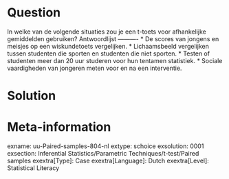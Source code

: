 Question
========
  
In welke van de volgende situaties zou je een t-toets voor afhankelijke gemiddelden gebruiken? 
Antwoordlijst
----------
* De scores van jongens en meisjes op een wiskundetoets vergelijken.
* Lichaamsbeeld vergelijken tussen studenten die sporten en studenten die niet sporten.
* Testen of studenten meer dan 20 uur studeren voor hun tentamen statistiek.
* Sociale vaardigheden van jongeren meten voor en na een interventie.

Solution
========

Meta-information
================
exname: uu-Paired-samples-804-nl
extype: schoice
exsolution: 0001
exsection: Inferential Statistics/Parametric Techniques/t-test/Paired samples
exextra[Type]: Case
exextra[Language]: Dutch
exextra[Level]: Statistical Literacy
